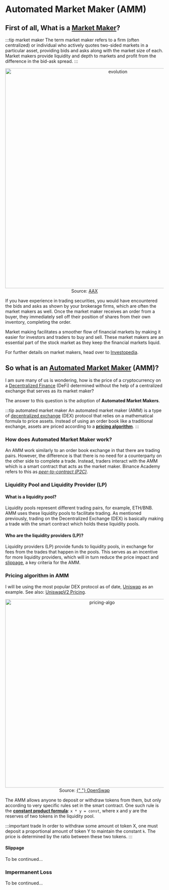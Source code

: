 # Automated Market Maker (AMM)

## First of all, What is a [Market Maker](https://www.investopedia.com/terms/m/marketmaker.asp#:~:text=The%20term%20market%20maker%20refers,in%20the%20bid%2Dask%20spread.)?

:::tip market maker
The term market maker refers to a firm (often centralized) or individual who actively quotes two-sided markets
in a particular asset, providing bids and asks along with the market size of each. Market makers provide liquidity and depth
to markets and profit from the difference in the bid-ask spread.
:::

<div align="center">
  <img
    src="/shaokiat-blog/img/web/marketmaker.jpg"
    alt="evolution"
    width="700"
  />
</div>
<div align="center" width="700" textAlign="left" style={{}}>
  Source:
  <a href="https://blog.aax.com/en/2019/04/25/market-makers/"> AAX</a>
</div>

If you have experience in trading securities, you would have encountered the bids and asks as shown by your brokerage firms,
which are often the market makers as well. Once the market maker receives an order from a buyer, they immediately sell off their
position of shares from their own inventory, completing the order.

Market making facilitates a smoother flow of financial markets by making it easier
for investors and traders to buy and sell. These market makers are an essential part of the stock market as
they keep the financial markets liquid.

For further details on market makers, head over to [Investopedia](https://www.investopedia.com/terms/m/marketmaker.asp#:~:text=The%20term%20market%20maker%20refers,in%20the%20bid%2Dask%20spread.).

## So what is an [Automated Market Maker](https://academy.binance.com/en/articles/what-is-an-automated-market-maker-amm) (AMM)?

I am sure many of us is wondering, how is the price of a cryptocurrency on a [Decentralized Finance](<https://www.investopedia.com/decentralized-finance-defi-5113835#:~:text=Decentralized%20finance%20(DeFi)%20is%20an,to%20those%20used%20by%20cryptocurrencies.&text=It%20eliminates%20the%20fees%20that,keeping%20it%20in%20a%20bank.>)
(DeFi) determined without the help of a centralized exchange that serves as its market maker?

The answer to this question is the adoption of **Automated Market Makers**.

<!-- not only does it allow trading of cryptocurrencies, but also
the ability to provide liquidity to a [liquidity pool](#liquidity-pool-and-liquidity-provider-lp). This essentially allows anyone to become a market maker on an exchange and earn
fees for providing liquidity. -->

:::tip automated market maker
An automated market maker (AMM) is a type of [decentralized exchange](https://en.wikipedia.org/wiki/Decentralized_exchange) (DEX) protocol that relies on a mathematical formula to price assets.
Instead of using an order book like a traditional exchange, assets are priced according to a [**pricing algorithm**](#pricing-algorithm-in-amm).
:::

### How does Automated Market Maker work?

An AMM work similarly to an order book exchange in that there are trading pairs. However, the difference is that there is no need
for a counterparty on the other side to complete a trade. Instead, traders interact with the AMM which is a smart contract that acts
as the market maker. Binance Academy refers to this as [_peer-to-contract (P2C)_](https://academy.binance.com/en/articles/what-is-an-automated-market-maker-amm).

### Liquidity Pool and Liquidity Provider (LP)

#### What is a liquidity pool?

Liquidity pools represent different trading pairs, for example, ETH/BNB. AMM uses these liquidity pools to facilitate trading. As mentioned previously,
trading on the Decentralized Exchange (DEX) is basically making a trade with the smart contract which holds these liquidity pools.

#### Who are the liquidity providers (LP)?

Liquidity providers (LP) provide funds to liquidity pools, in exchange for fees from the trades that happen in the pools. This serves
as an incentive for more liquidity providers, which will in turn reduce the price impact and [slippage](#slippage), a key criteria for the AMM.

### Pricing algorithm in AMM

I will be using the most popular DEX protocol as of date, [Uniswap](https://uniswap.org/) as an example.
See also: [UniswapV2 Pricing](https://docs.uniswap.org/protocol/V2/concepts/advanced-topics/pricing).

<div align="center">
  <img
    src="/shaokiat-blog/img/web/pricing-algo.png"
    alt="pricing-algo"
    width="600"
  />
</div>
<div align="center" width="700" textAlign="left" style={{}}>
  Source:
  <a href="https://doc.openswap.xyz/support-and-faq/swapping-guide">
    {" "}
    OpenSwap
  </a>
</div>

The AMM allows anyone to deposit or withdraw tokens from them, but only according to very specific rules set in the smart contract.
One such rule is the [**constant product formula**](https://docs.uniswap.org/protocol/V2/concepts/advanced-topics/pricing): `x * y = const`,
where x and y are the reserves of two tokens in the liquidity pool.

:::important trade
In order to withdraw some amount ot token X, one must deposit a proportional amount of token Y to maintain the constant `k`.
The price is determined by the ratio between these two tokens.
:::

#### Slippage

To be continued...

### Impermanent Loss

To be continued...
